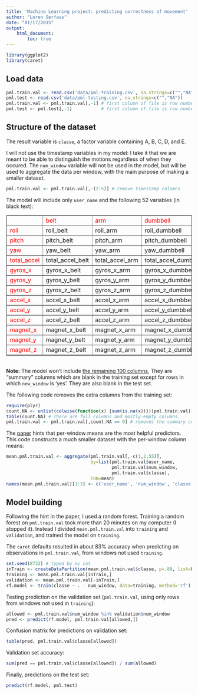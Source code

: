 ```yaml
---
title: 'Machine Learning project: predicting correctness of movement'
author: "Loren Serfass"
date: "01/17/2015"
output:
    html_document:
        toc: true
---
```


```r
library(ggplot2)
library(caret)
```

## Load data

```r
pml.train.val <- read.csv('data/pml-training.csv', na.strings=c("","NA") )  # training and validation sets
pml.test <- read.csv('data/pml-testing.csv', na.strings=c("","NA"))         # 20 test observations
pml.train.val <- pml.train.val[,-1] # first column of file is row numbers
pml.test <- pml.test[,-1]           # first column of file is row numbers
```

## Structure of the dataset

The result variable is `classe`, a factor variable containing A, B, C, D, and E.

I will not use the timestamp variables in my model: I take it that we are
meant to be able to distinguish the motions regardless of when they occured.
The `num_window` variable will not be used in the model, but will be used
to aggregate the data per window, with the main purpose of making a smaller
dataset.

```r
pml.train.val <- pml.train.val[,-(2:5)] # remove timestamp columns
```

The model will include only `user_name` and the following 52 variables (in black text):

<table border=1>
<tr><td><font color='red'></font></td><td><font color='red'>belt</font></td><td><font color='red'>arm</font></td><td><font color='red'>dumbbell</font></td><td><font color='red'>forearm</font></td></tr>
<tr><td><font color='red'>roll</font></td><td>roll_belt</td><td>roll_arm</td><td>roll_dumbbell</td><td>roll_forearm</td></tr>
<tr><td><font color='red'>pitch</font></td><td>pitch_belt</td><td>pitch_arm</td><td>pitch_dumbbell</td><td>pitch_forearm</td></tr>
<tr><td><font color='red'>yaw</font></td><td>yaw_belt</td><td>yaw_arm</td><td>yaw_dumbbell</td><td>yaw_forearm</td></tr>
<tr><td><font color='red'>total_accel</font></td><td>total_accel_belt</td><td>total_accel_arm</td><td>total_accel_dumbbell</td><td>total_accel_forearm</td></tr>
<tr><td><font color='red'>gyros_x</font></td><td>gyros_x_belt</td><td>gyros_x_arm</td><td>gyros_x_dumbbell</td><td>gyros_x_forearm</td></tr>
<tr><td><font color='red'>gyros_y</font></td><td>gyros_y_belt</td><td>gyros_y_arm</td><td>gyros_y_dumbbell</td><td>gyros_y_forearm</td></tr>
<tr><td><font color='red'>gyros_z</font></td><td>gyros_z_belt</td><td>gyros_z_arm</td><td>gyros_z_dumbbell</td><td>gyros_z_forearm</td></tr>
<tr><td><font color='red'>accel_x</font></td><td>accel_x_belt</td><td>accel_x_arm</td><td>accel_x_dumbbell</td><td>accel_x_forearm</td></tr>
<tr><td><font color='red'>accel_y</font></td><td>accel_y_belt</td><td>accel_y_arm</td><td>accel_y_dumbbell</td><td>accel_y_forearm</td></tr>
<tr><td><font color='red'>accel_z</font></td><td>accel_z_belt</td><td>accel_z_arm</td><td>accel_z_dumbbell</td><td>accel_z_forearm</td></tr>
<tr><td><font color='red'>magnet_x</font></td><td>magnet_x_belt</td><td>magnet_x_arm</td><td>magnet_x_dumbbell</td><td>magnet_x_forearm</td></tr>
<tr><td><font color='red'>magnet_y</font></td><td>magnet_y_belt</td><td>magnet_y_arm</td><td>magnet_y_dumbbell</td><td>magnet_y_forearm</td></tr>
<tr><td><font color='red'>magnet_z</font></td><td>magnet_z_belt</td><td>magnet_z_arm</td><td>magnet_z_dumbbell</td><td>magnet_z_forearm</td></tr>
</table>

<br/>
**Note:** The model won't include [the remaining 100 columns](UnusedVariables.html),
They are "summary" columns which are blank in the training set
except for rows in which `new_window` is 'yes'. They are also blank in the test set.

The following code removes the extra columns from the training set:

```r
require(plyr)
count.NA <- unlist(colwise(function(x) {sum(is.na(x))})(pml.train.val)) # count NAs in each column
table(count.NA) # There are full columns and mostly-empty columns.
pml.train.val <- pml.train.val[,count.NA == 0] # removes the summary columns
```

The [paper](http://groupware.les.inf.puc-rio.br/public/papers/2013.Velloso.QAR-WLE.pdf) 
hints that per-window means are the most
helpful predictors.  This code constructs a much smaller dataset with
the per-window column means:

```r
mean.pml.train.val <- aggregate(pml.train.val[,-c(1,2,55)],
                                by=list(pml.train.val$user_name,
                                        pml.train.val$num_window,
                                        pml.train.val$classe),
                                FUN=mean)
names(mean.pml.train.val)[1:3] <- c('user_name', 'num_window', 'classe')
```

## Model building

Following the hint in the paper, I used a random forest. Training a random
forest on `pml.train.val` took more than 20 minutes on my computer (I stopped
it).  Instead I divided `mean.pml.train.val` into `training` and `validation`,
and trained the model on `training`.

The `caret` defaults resulted in about 83% accuracy when predicting on
observations in `pml.train.val`, from windows not used `training`.

```r
set.seed(8732) # typed by my cat
inTrain <- createDataPartition(mean.pml.train.val$classe, p=.80, list=F)
training <- mean.pml.train.val[inTrain,]
validation <- mean.pml.train.val[-inTrain,]
rf.model <- train(classe ~ . - num_window, data=training, method='rf')
```

Testing prediction on the validation set (`pml.train.val`, using only rows
from windows not used in `training`):

```r
allowed <- pml.train.val$num_window %in% validation$num_window
pred <- predict(rf.model, pml.train.val[allowed,])
```

Confusion matrix for predictions on validation set:

```r
table(pred, pml.train.val$classe[allowed])
```

Validation set accuracy:

```r
sum(pred == pml.train.val$classe[allowed]) / sum(allowed)
```

Finally, predictions on the test set:

```r
predict(rf.model, pml.test)
```

